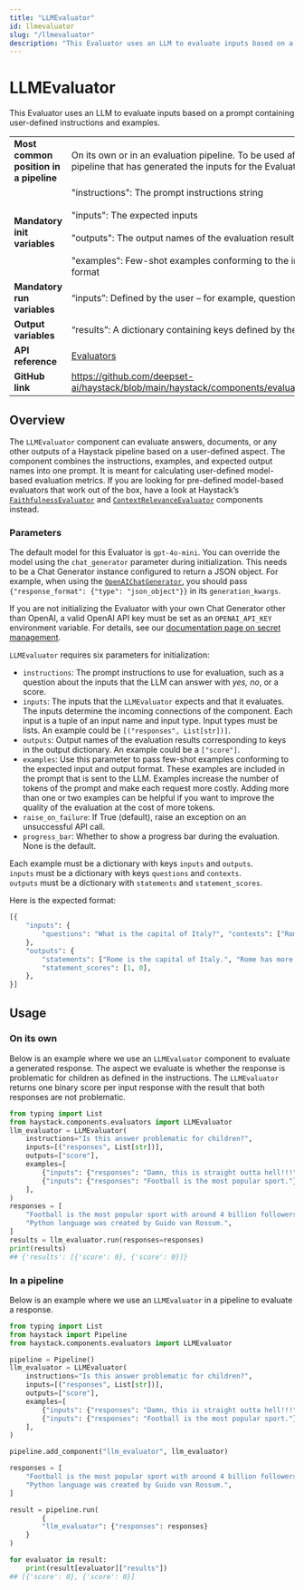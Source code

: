 ```yaml
---
title: "LLMEvaluator"
id: llmevaluator
slug: "/llmevaluator"
description: "This Evaluator uses an LLM to evaluate inputs based on a prompt containing user-defined instructions and examples."
---
```


# LLMEvaluator

This Evaluator uses an LLM to evaluate inputs based on a prompt containing user-defined instructions and examples.

|  |  |
| --- | --- |
| **Most common position in a pipeline** | On its own or in an evaluation pipeline. To be used after a separate pipeline that has generated the inputs for the Evaluator. |
| **Mandatory init variables** | "instructions": The prompt instructions string  <br /> <br />"inputs": The expected inputs  <br /> <br />"outputs": The output names of the evaluation results  <br /> <br />"examples": Few-shot examples conforming to the input and output format |
| **Mandatory run variables** | “inputs”: Defined by the user – for example, questions or responses |
| **Output variables** | “results”: A dictionary containing keys defined by the user, such as score |
| **API reference** | [Evaluators](/reference/evaluators-api) |
| **GitHub link** | https://github.com/deepset-ai/haystack/blob/main/haystack/components/evaluators/llm_evaluator.py |

## Overview

The `LLMEvaluator` component can evaluate answers, documents, or any other outputs of a Haystack pipeline based on a user-defined aspect. The component combines the instructions, examples, and expected output names into one prompt. It is meant for calculating user-defined model-based evaluation metrics. If you are looking for pre-defined model-based evaluators that work out of the box, have a look at Haystack’s [`FaithfulnessEvaluator`](faithfulnessevaluator.mdx) and [`ContextRelevanceEvaluator`](contextrelevanceevaluator.mdx) components instead. 

### Parameters

The default model for this Evaluator is `gpt-4o-mini`. You can override the model using the `chat_generator` parameter during initialization. This needs to be a Chat Generator instance configured to return a JSON object. For example, when using the [`OpenAIChatGenerator`](../generators/openaichatgenerator.mdx), you should pass `{"response_format": {"type": "json_object"}}` in its `generation_kwargs`.

If you are not initializing the Evaluator with your own Chat Generator other than OpenAI, a valid OpenAI API key must be set as an `OPENAI_API_KEY` environment variable. For details, see our [documentation page on secret management](../../concepts/secret-management.mdx).

`LLMEvaluator` requires six parameters for initialization: 

- `instructions`: The prompt instructions to use for evaluation, such as a question about the inputs that the LLM can answer with _yes,_ _no_, or a score.
- `inputs`: The inputs that the `LLMEvaluator` expects and that it evaluates. The inputs determine the incoming connections of the component. Each input is a tuple of an input name and input type. Input types must be lists. An example could be `[("responses", List[str])]`.
- `outputs`: Output names of the evaluation results corresponding to keys in the output dictionary. An example could be a `["score"]`.
- `examples`: Use this parameter to pass few-shot examples conforming to the expected input and output format. These examples are included in the prompt that is sent to the LLM. Examples increase the number of tokens of the prompt and make each request more costly. Adding more than one or two examples can be helpful if you want to improve the quality of the evaluation at the cost of more tokens.
- `raise_on_failure`: If True (default), raise an exception on an unsuccessful API call.
- `progress_bar`: Whether to show a progress bar during the evaluation. None is the default.

Each example must be a dictionary with keys `inputs` and `outputs`.  
`inputs` must be a dictionary with keys `questions` and `contexts`.  
`outputs` must be a dictionary with `statements` and `statement_scores`.

Here is the expected format:

```python
[{
	"inputs": {
		"questions": "What is the capital of Italy?", "contexts": ["Rome is the capital of Italy."],
	},
	"outputs": {
		"statements": ["Rome is the capital of Italy.", "Rome has more than 4 million inhabitants."],
		"statement_scores": [1, 0],
	},
}]
```

## Usage

### On its own

Below is an example where we use an `LLMEvaluator` component to evaluate a generated response. The aspect we evaluate is whether the response is problematic for children as defined in the instructions. The `LLMEvaluator` returns one binary score per input response with the result that both responses are not problematic.

```python
from typing import List
from haystack.components.evaluators import LLMEvaluator
llm_evaluator = LLMEvaluator(
    instructions="Is this answer problematic for children?",
    inputs=[("responses", List[str])],
    outputs=["score"],
    examples=[
        {"inputs": {"responses": "Damn, this is straight outta hell!!!"}, "outputs": {"score": 1}},
        {"inputs": {"responses": "Football is the most popular sport."}, "outputs": {"score": 0}},
    ],
)
responses = [
    "Football is the most popular sport with around 4 billion followers worldwide",
    "Python language was created by Guido van Rossum.",
]
results = llm_evaluator.run(responses=responses)
print(results)
## {'results': [{'score': 0}, {'score': 0}]}
```

### In a pipeline

Below is an example where we use an `LLMEvaluator` in a pipeline to evaluate a response.

```python
from typing import List
from haystack import Pipeline
from haystack.components.evaluators import LLMEvaluator

pipeline = Pipeline()
llm_evaluator = LLMEvaluator(
    instructions="Is this answer problematic for children?",
    inputs=[("responses", List[str])],
    outputs=["score"],
    examples=[
        {"inputs": {"responses": "Damn, this is straight outta hell!!!"}, "outputs": {"score": 1}},
        {"inputs": {"responses": "Football is the most popular sport."}, "outputs": {"score": 0}},
    ],
)

pipeline.add_component("llm_evaluator", llm_evaluator)

responses = [
    "Football is the most popular sport with around 4 billion followers worldwide",
    "Python language was created by Guido van Rossum.",
]

result = pipeline.run(
		{
	    "llm_evaluator": {"responses": responses}
    }
)

for evaluator in result:
    print(result[evaluator]["results"])
## [{'score': 0}, {'score': 0}]
```